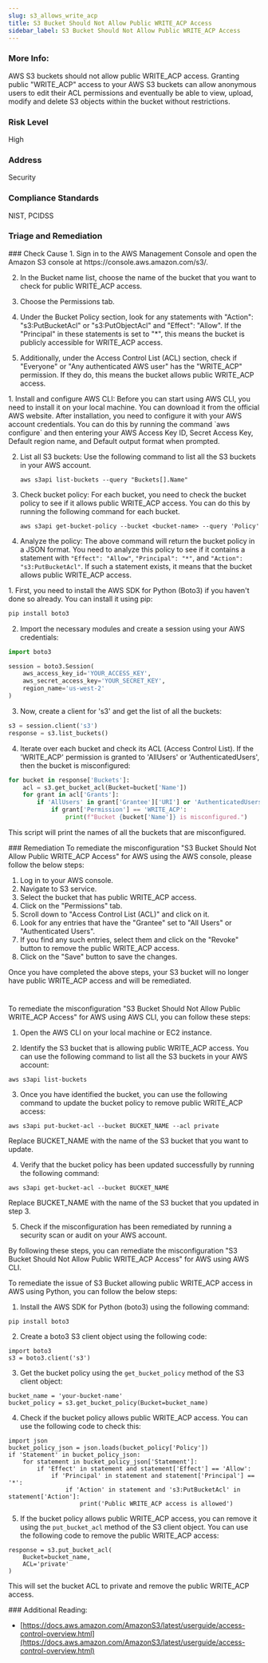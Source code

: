 ```yaml
---
slug: s3_allows_write_acp
title: S3 Bucket Should Not Allow Public WRITE_ACP Access
sidebar_label: S3 Bucket Should Not Allow Public WRITE_ACP Access
---
```


### More Info:

AWS S3 buckets should not allow public WRITE_ACP access. Granting public "WRITE_ACP" access to your AWS S3 buckets can allow anonymous users to edit their ACL permissions and eventually be able to view, upload, modify and delete S3 objects within the bucket without restrictions.

### Risk Level

High

### Address

Security

### Compliance Standards

NIST, PCIDSS


### Triage and Remediation
<Tabs>

<Tab title='Cause'>
### Check Cause
<AccordionGroup>
<Accordion title='Using Console' defaultOpen='true'>
1. Sign in to the AWS Management Console and open the Amazon S3 console at https://console.aws.amazon.com/s3/.

2. In the Bucket name list, choose the name of the bucket that you want to check for public WRITE_ACP access.

3. Choose the Permissions tab.

4. Under the Bucket Policy section, look for any statements with "Action": "s3:PutBucketAcl" or "s3:PutObjectAcl" and "Effect": "Allow". If the "Principal" in these statements is set to "*", this means the bucket is publicly accessible for WRITE_ACP access.

5. Additionally, under the Access Control List (ACL) section, check if "Everyone" or "Any authenticated AWS user" has the "WRITE_ACP" permission. If they do, this means the bucket allows public WRITE_ACP access.
</Accordion>

<Accordion title='Using CLI'>
1. Install and configure AWS CLI: Before you can start using AWS CLI, you need to install it on your local machine. You can download it from the official AWS website. After installation, you need to configure it with your AWS account credentials. You can do this by running the command `aws configure` and then entering your AWS Access Key ID, Secret Access Key, Default region name, and Default output format when prompted.

2. List all S3 buckets: Use the following command to list all the S3 buckets in your AWS account.

   ```
   aws s3api list-buckets --query "Buckets[].Name"
   ```

3. Check bucket policy: For each bucket, you need to check the bucket policy to see if it allows public WRITE_ACP access. You can do this by running the following command for each bucket.

   ```
   aws s3api get-bucket-policy --bucket <bucket-name> --query 'Policy'
   ```

4. Analyze the policy: The above command will return the bucket policy in a JSON format. You need to analyze this policy to see if it contains a statement with `"Effect": "Allow"`, `"Principal": "*"`, and `"Action": "s3:PutBucketAcl"`. If such a statement exists, it means that the bucket allows public WRITE_ACP access.
</Accordion>

<Accordion title='Using Python'>
1. First, you need to install the AWS SDK for Python (Boto3) if you haven't done so already. You can install it using pip:

```python
pip install boto3
```

2. Import the necessary modules and create a session using your AWS credentials:

```python
import boto3

session = boto3.Session(
    aws_access_key_id='YOUR_ACCESS_KEY',
    aws_secret_access_key='YOUR_SECRET_KEY',
    region_name='us-west-2'
)
```

3. Now, create a client for 's3' and get the list of all the buckets:

```python
s3 = session.client('s3')
response = s3.list_buckets()
```

4. Iterate over each bucket and check its ACL (Access Control List). If the 'WRITE_ACP' permission is granted to 'AllUsers' or 'AuthenticatedUsers', then the bucket is misconfigured:

```python
for bucket in response['Buckets']:
    acl = s3.get_bucket_acl(Bucket=bucket['Name'])
    for grant in acl['Grants']:
        if 'AllUsers' in grant['Grantee']['URI'] or 'AuthenticatedUsers' in grant['Grantee']['URI']:
            if grant['Permission'] == 'WRITE_ACP':
                print(f"Bucket {bucket['Name']} is misconfigured.")
```

This script will print the names of all the buckets that are misconfigured.
</Accordion>

</AccordionGroup>
</Tab>

<Tab title='Remediation'>
### Remediation

<AccordionGroup>
<Accordion title='Using Console' defaultOpen='true'>
To remediate the misconfiguration "S3 Bucket Should Not Allow Public WRITE_ACP Access" for AWS using the AWS console, please follow the below steps:

1. Log in to your AWS console.
2. Navigate to S3 service.
3. Select the bucket that has public WRITE_ACP access.
4. Click on the "Permissions" tab.
5. Scroll down to "Access Control List (ACL)" and click on it.
6. Look for any entries that have the "Grantee" set to "All Users" or "Authenticated Users".
7. If you find any such entries, select them and click on the "Revoke" button to remove the public WRITE_ACP access.
8. Click on the "Save" button to save the changes.

Once you have completed the above steps, your S3 bucket will no longer have public WRITE_ACP access and will be remediated.

#
</Accordion>

<Accordion title='Using CLI'>
To remediate the misconfiguration "S3 Bucket Should Not Allow Public WRITE_ACP Access" for AWS using AWS CLI, you can follow these steps:

1. Open the AWS CLI on your local machine or EC2 instance.

2. Identify the S3 bucket that is allowing public WRITE_ACP access. You can use the following command to list all the S3 buckets in your AWS account:
```
aws s3api list-buckets
```

3. Once you have identified the bucket, you can use the following command to update the bucket policy to remove public WRITE_ACP access:
```
aws s3api put-bucket-acl --bucket BUCKET_NAME --acl private
```
Replace BUCKET_NAME with the name of the S3 bucket that you want to update.

4. Verify that the bucket policy has been updated successfully by running the following command:
```
aws s3api get-bucket-acl --bucket BUCKET_NAME
```
Replace BUCKET_NAME with the name of the S3 bucket that you updated in step 3.

5. Check if the misconfiguration has been remediated by running a security scan or audit on your AWS account. 

By following these steps, you can remediate the misconfiguration "S3 Bucket Should Not Allow Public WRITE_ACP Access" for AWS using AWS CLI.
</Accordion>

<Accordion title='Using Python'>
To remediate the issue of S3 Bucket allowing public WRITE_ACP access in AWS using Python, you can follow the below steps:

1. Install the AWS SDK for Python (boto3) using the following command:

```
pip install boto3
```

2. Create a boto3 S3 client object using the following code:

```
import boto3
s3 = boto3.client('s3')
```

3. Get the bucket policy using the `get_bucket_policy` method of the S3 client object:

```
bucket_name = 'your-bucket-name'
bucket_policy = s3.get_bucket_policy(Bucket=bucket_name)
```

4. Check if the bucket policy allows public WRITE_ACP access. You can use the following code to check this:

```
import json
bucket_policy_json = json.loads(bucket_policy['Policy'])
if 'Statement' in bucket_policy_json:
    for statement in bucket_policy_json['Statement']:
        if 'Effect' in statement and statement['Effect'] == 'Allow':
            if 'Principal' in statement and statement['Principal'] == '*':
                if 'Action' in statement and 's3:PutBucketAcl' in statement['Action']:
                    print('Public WRITE_ACP access is allowed')
```

5. If the bucket policy allows public WRITE_ACP access, you can remove it using the `put_bucket_acl` method of the S3 client object. You can use the following code to remove the public WRITE_ACP access:

```
response = s3.put_bucket_acl(
    Bucket=bucket_name,
    ACL='private'
)
```

This will set the bucket ACL to private and remove the public WRITE_ACP access.
</Accordion>

</AccordionGroup>
</Tab>
</Tabs>
### Additional Reading:

- [https://docs.aws.amazon.com/AmazonS3/latest/userguide/access-control-overview.html](https://docs.aws.amazon.com/AmazonS3/latest/userguide/access-control-overview.html) 

